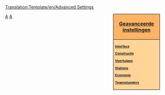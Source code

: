 <noinclude>[[Translation:Template/en/Advanced Settings]]</noinclude><div style="float:right; padding-left:12px; background:#ffffff;">
<div style="width:140px; border:1px solid #000000; background:#ffb466; padding:5px; -moz-border-radius-topleft:5px; -moz-border-radius-topright:5px; font-size: 12pt;">
<center><strong><font size="3">[[Main/nl/Geavanceerde instellingen|Geavanceerde instellingen]]</font></strong></center>
</div>
<div style="width:140px;  border:1px solid black; border-top-width: 0px; background:#ffd496; padding:5px; -moz-border-radius-bottomleft:5px; -moz-border-radius-bottomright:8px; font-size: 8pt;">
<strong>
[[Main/nl/Geavanceerde instellingen/Interface|Interface]]

[[Main/nl/Geavanceerde instellingen/Constructie|Constructie]]

[[Main/nl/Geavanceerde instellingen/Voertuigen|Voertuigen]]

[[Main/nl/Geavanceerde instellingen/Stations|Stations]]

[[Main/nl/Geavanceerde instellingen/Economie|Economie]]

[[Main/nl/Geavanceerde instellingen/Tegenstanders|Tegenstanders]]
</strong>
</div>
</div><noinclude>

[[Category:en/Templates|A]][[Category:nl/Navigatie|A]]
</noinclude>